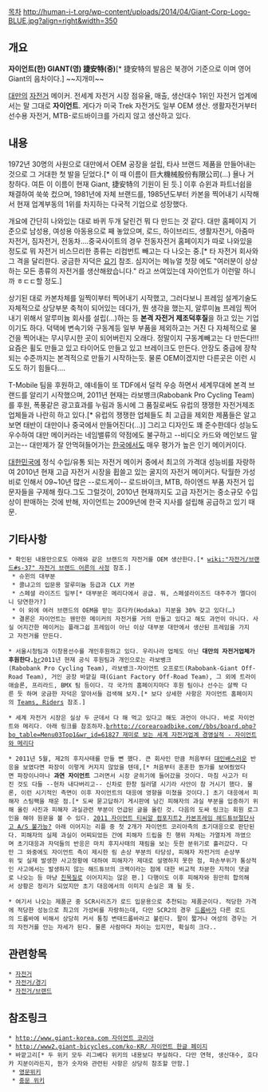 [[목차]] http://human-i-t.org/wp-content/uploads/2014/04/Giant-Corp-Logo-BLUE.jpg?align=right&width=350
== 개요 == 
'''자이언트(한) GIANT(영) 捷安特(중)'''[* 捷安特의 발음은 북경어 기준으로 {{{[jié ān tè]}}}이며 영어 Giant의 음차이다.]
~~지개미~~

[[대만]]의 [[자전거]] 메이커. 전세계 자전거 시장 점유율, 매출, 생산대수 1위인 자전거 업계에서는 말 그대로 '''자이언트'''. 게다가 미국 Trek 자전거도 일부 OEM 생산. 생활자전거부터 선수용 자전거, MTB-로드바이크를 가리지 않고 생산하고 있다.

== 내용 ==
1972년 30명의 사원으로 대만에서 OEM 공장을 설립, 타사 브랜드 제품을 만들어내는 것으로 그 거대한 첫 발을 딛었다.[* 이 때 이름이 巨大機械股份有限公司(…) 욜나 거창하다. 여튼 이 이름이 현재 Giant, 捷安特의 기원이 된 듯.] 이후 슈윈과 파트너쉽을 채결하여 쑥쑥 컸으며, 1981년에 자체 브랜드를, 1985년도부터 카본을 찍어내기 시작해서 현재 업계부동의 1위를 차지하는 다국적 기업으로 성장했다. 

개요에 간단히 나와있는 대로 바퀴 두개 달린건 뭐 다 만드는 것 같다. 대만 홈페이지 기준으로 남성용, 여성용 아동용으로 째 놓았으며, 로드, 하이브리드, 생활자전거, 아줌마자전거, 짐자전거, 전동차....중국사이트의 경우 전동자전거 홈페이지가 따로 나와있을 정도로 뭐 자전거 비스므리한 종류는 리컴번트 빼고는 다 나오는 중.[* 타 자전거 회사와 그 격을 달리한다. 궁금한 자덕은 [http://www.giant-bicycles.com/en-US/bike-index/ 요기] 참조. 심지어는 메뉴얼 첫장 에도 "여러분이 상상하는 모든 종류의 자전거를 생산해왔습니다." 라고 쓰여있는데 자이언트가 이런말 하니까 ㅎㄷㄷ할 정도.] 

상기된 대로 카본차체를 일찍이부터 찍어내기 시작했고, 그러다보니 프레임 설계기술도 자체적으로 상당부분 축척이 되어있는 데다가, 뭔 생각을 했는지, 알루미늄 프레임 찍어내기 위해서 알루미늄 회사를 설립(…)하는 등 '''본격 자전거 제조덕후질'''을 하고 있는 기업이기도 하다. 덕택에 변속기와 구동계등 일부 부품을 제외하고는 거진 다 자체적으로 물건을 찍어내는 무시무시한 곳이 되어버린지 오래다. 정말이지 구동계빼고는 다 만든다!!! 요즘은 휠도 만들고 있고 타이어도 만들고 있고 브레이크도 만든다. 안장도  중급에 장착되는 수준까지는 본격적으로 만들기 시작하는듯. 물론 OEM이겠지만 다른곳은 이런 시도도 하기 힘들다....

T-Mobile 팀을 후원하고, 얘네들이 또 TDF에서 덜컥 우승 하면서 세계무대에 본격 브랜드를 알리기 시작했으며, 2011년 현재는 라보뱅크(Rabobank Pro Cycling Team)를 후원, 폭풍같은 광고효과를 누림과 동시에 그 품질로써도 유럽의 쟁쟁한 자전거제조업체들과 나란히 하고 있다.[* 유럽의 쟁쟁한 업체들도 최 고급을 제외한 제품들은 알고보면 태반이 대만이나 중국에서 만들어진다(…)] 그리고 디자인도 꽤 준수한데다 성능도 우수하여 대만 메이커라는 네임밸류의 약점에도 불구하고 --비디오 카드와 메인보드 말고는-- 대만제가 잘 안먹혀들어가는 [[한국]]에서도 매우 평가가 높은 인기 메이커이다.

[[대한민국]]에 정식 수입/유통 되는 자전거 메이커 중에서 최고의 가격대 성능비를 자랑하여 2010년 현재 고급 자전거 시장을 휩쓸고 있는 굴지의 자전거 메이커다. 탁월한 가성비로 인해서 09~10년 많은 --로드게이-- 로드바이크, MTB, 하이엔드 부품 자전거 입문자들을 구제해 줬다.그도 그럴것이, 2010년 현재까지도 고급 자전거는 중소규모 수입상이 판매하는 것에 반해, 자이언트는 2009년에 한국 지사를 설립해 공급하고 있기 때문.

== 기타사항 ==
 * 확인된 내용만으로도 아래와 같은 브랜드의 자전거를 OEM 생산한다.[* [[wiki:"자전거/브랜드#s-37" 자전거 브랜드 어른의 사정]] 참조.]
  * 슈윈의 대부분
  * 콜냐고의 입문용 알루미늄 등급과 CLX 카본
  * 스페셜 라이즈드 일부[* 대부분은 메리다에서 공급. 뭐, 스페셜라이즈드 대주주가 멜다이니 당연한가?]
  * 이 외에 여러 브랜드의 OEM을 받는 호다카(Hodaka) 지분을 30% 갖고 있다(…)
  * 결론은 자이언트는 웬만한 메이커의 자전거를 거의 만들고 있다고 해도 과언이 아니다. 사실 어지간한 메이커는 플래그쉽 프레임이 아닌 이상 대부분 대만에서 생산된 프레임을 가지고 자전거를 만든다.

 * 서울시청팀과 이창용선수를 개인후원하고 있다. 우리나라 업체도 아닌 '''대만의 자전거업체가 후원한다.'''[[br]]2011년 현재 공식 후원팀과 개인으로는 라보뱅크(Rabobank Pro Cycling Team), 라보뱅크-자이언트 오프로드(Rabobank-Giant Off-Road Team), 거인 공장 바깥길 때(Giant Factory Off-Road Team), 그 외에 트라이애슬론, 프리라드, BMX 팀 등이다. 각 국가의 홈페이지마다 후원 팀이나 선수는 살짝 다른 듯 하며 궁금한 자덕은 알아서들 검색해 보자.[* 보다 상세한 사항은 자이언트 홈페이지의 [http://www.giant-bicycles.com/en-in/teamsriders/ Teams, Riders] 참조.]

 * 세계 자전거 시장은 실상 두 군데서 다 해 먹고 있다고 해도 과언이 아니다. 바로 자이언트와 메리다. 아래 링크를 참조하자.[[br]][[http://corearoadbike.com//bbs/board.php?bo_table=Menu03Top1&wr_id=61827 재미로 보는 세계 자전거업계 경영실적 - 자이언트와 메리다]]

 * 2011년 5월, 제2의 후지사태를 만들 뻔 했다. 큰 회사인 만큼 처음부터 [[대인배]]스러운 반응을 보였다면 파장이 이렇게 커지지 않았을 텐데,[* 처음부터 훈훈한 뭔가를 보여줬었다면 파장이나마나 '''과연 자이언트''' 그러면서 시장 굳히기에 들어갔을 것이다. 마침 사고가 터진 것도 다들 --헌차 내다버리고-- 신차로 한창 질러댈 시기라 사안이 참 거시기 했다. 물론, 이런 시기적인 측면이 이후 자이언트의 대응에 영향을 미쳤을 것이다.] 초기 대응에서 피해자 스팀팩을 채운 점.[* 도싸 묻고답하기 게시판에 남긴 피해자의 과실 부분을 입증하기 위해 올린 사진과 피해자 과실관련 부분이 언급된 글을 올린 것. 다음의 도싸 링크는 회원 로그인을 해야 원문을 볼 수 있다. [http://corearoadbike.com/bbs/board.php?bo_table=Menu01Top1&wr_id=135365&page=10 2011 자이언트 티씨알 컴포지트2 카본프레임 헤드튜브절단사고 A/S 불가능?] 아래 이어지는 리플 중 첫 2개가 자이언트 코리아측의 초기대응으로 판단된다. 피해자의 실제 과실이 어찌되었든 간에 피해자 드립을 친 행위 자체는 가열차게 까였으며 초기대응과 자덕들의 반응은 마치 후지사태의 재림을 보는 듯한 분위기로 흘러갔다. 다만 그 와중에도 자이언트 측이 제시한 림 손상 부분의 타당성, 피해자 자전거의 손상부위 및 실제 발생한 사고정황에 대하여 피해자가 제대로 설명하지 못한 점, 파손부위가 통상적인 사고에서는 발생하지 않는 해드튜브의 크랙이라는 점에 대한 비교적 차분한 지적이 댓글로 나오는 등 마냥 [[친목질]]로 이어지지는 않은 편.] 다행이도 이후 피해자와 원만히 합의해서 상황은 정리가 되었지만 초기 대응에서의 이미지 손실은 꽤 될 듯.

 * 여기서 나오는 제품군 중 SCR시리즈가 로드 입문용으로 추천되는 제품군이다. 적당한 가격에 적당한 성능으로 최고의 가성비를 자랑하는데, 다만 SCR2의 경우 [[드롭바]]가 다른 로드의 드롭바에 비해서 상당히 커서 통칭 변태드롭바라고 불린다. 팔이 짧거나 여성의 경우는 거의 자전거를 안는 자세가 된다. 물론 사람마다 차이는 있지만, 확실히 크다..

== 관련항목 ==
 * [[자전거]]
 * [[자전거/경기]]
 * [[자전거/브랜드]]

== 참조링크 ==
 * [[http://www.giant-korea.com 자이언트 코리아]]
 * [[http://www2.giant-bicycles.com/ko-KR/ 자이언트 한글 페이지]]
 * 바깥고리[* 두 위키 모두 리그베다 위키의 내용보다 부실하다. 다만 연혁, 생산대수, 호다카 지분이라든지, 뭔가 숫자와 관련된 사항은 상당히 참조할 만함.]
  * [http://en.wikipedia.org/wiki/Giant_Bicycles 영문위키]
  * [http://zh.wikipedia.org/w/index.php?title=Special%3A%E6%90%9C%E7%B4%A2&search=%E6%8D%B7 중문 위키]
